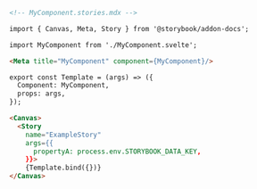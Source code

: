```md
<!-- MyComponent.stories.mdx -->

import { Canvas, Meta, Story } from '@storybook/addon-docs';

import MyComponent from './MyComponent.svelte';

<Meta title="MyComponent" component={MyComponent}/>

export const Template = (args) => ({
  Component: MyComponent,
  props: args,
});

<Canvas>
  <Story
    name="ExampleStory"
    args={{
      propertyA: process.env.STORYBOOK_DATA_KEY,
    }}>
    {Template.bind({})}
</Canvas>
```